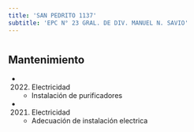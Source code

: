 ```yaml
---
title: 'SAN PEDRITO 1137'
subtitle: 'EPC N° 23 GRAL. DE DIV. MANUEL N. SAVIO'
---
```


#


## Mantenimiento

*  (2022) Electricidad 
    + Instalación de purificadores

*  (2021) Electricidad 
    + Adecuación de instalación electrica



